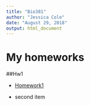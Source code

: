 ```yaml
---
title: "Bio381"
author: "Jessica Cole"
date: "August 29, 2018"
output: html_document
---
```



# My homeworks

##Hw1

* [Homework1](testhmw1.rmd)

* second item
